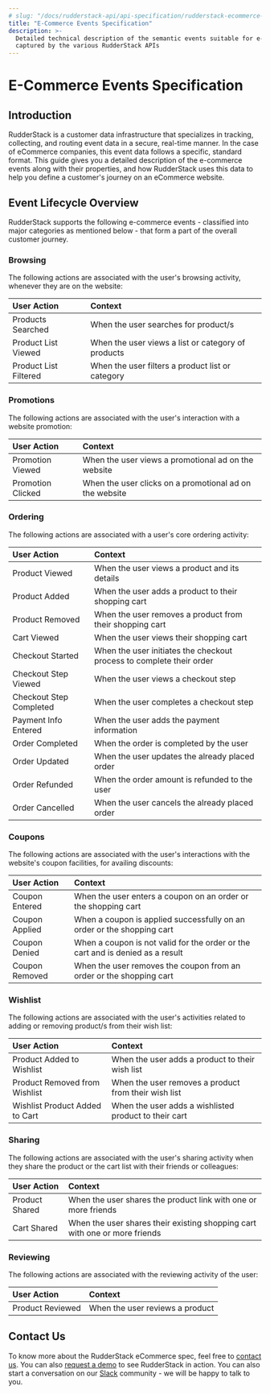 ```yaml
---
# slug: "/docs/rudderstack-api/api-specification/rudderstack-ecommerce-events-specification"
title: "E-Commerce Events Specification"
description: >-
  Detailed technical description of the semantic events suitable for e-commerce,
  captured by the various RudderStack APIs
---
```


# E-Commerce Events Specification

## Introduction

RudderStack is a customer data infrastructure that specializes in tracking, collecting, and routing event data in a secure, real-time manner. In the case of eCommerce companies, this event data follows a specific, standard format. This guide gives you a detailed description of the e-commerce events along with their properties, and how RudderStack uses this data to help you define a customer's journey on an eCommerce website.

## Event Lifecycle Overview

RudderStack supports the following e-commerce events - classified into major categories as mentioned below - that form a part of the overall customer journey.

### Browsing

The following actions are associated with the user's browsing activity, whenever they are on the website:

| **User Action**       | **Context**                                        |
| :-------------------- | :------------------------------------------------- |
| Products Searched     | When the user searches for product/s               |
| Product List Viewed   | When the user views a list or category of products |
| Product List Filtered | When the user filters a product list or category   |

### Promotions

The following actions are associated with the user's interaction with a website promotion:

| **User Action**   | **Context**                                             |
| :---------------- | :------------------------------------------------------ |
| Promotion Viewed  | When the user views a promotional ad on the website     |
| Promotion Clicked | When the user clicks on a promotional ad on the website |

### Ordering

The following actions are associated with a user's core ordering activity:

| **User Action**         | **Context**                                                          |
| :---------------------- | :------------------------------------------------------------------- |
| Product Viewed          | When the user views a product and its details                        |
| Product Added           | When the user adds a product to their shopping cart                  |
| Product Removed         | When the user removes a product from their shopping cart             |
| Cart Viewed             | When the user views their shopping cart                              |
| Checkout Started        | When the user initiates the checkout process to complete their order |
| Checkout Step Viewed    | When the user views a checkout step                                  |
| Checkout Step Completed | When the user completes a checkout step                              |
| Payment Info Entered    | When the user adds the payment information                           |
| Order Completed         | When the order is completed by the user                              |
| Order Updated           | When the user updates the already placed order                       |
| Order Refunded          | When the order amount is refunded to the user                        |
| Order Cancelled         | When the user cancels the already placed order                       |

### Coupons

The following actions are associated with the user's interactions with the website's coupon facilities, for availing discounts:

| **User Action** | **Context**                                                                    |
| :-------------- | :----------------------------------------------------------------------------- |
| Coupon Entered  | When the user enters a coupon on an order or the shopping cart                 |
| Coupon Applied  | When a coupon is applied successfully on an order or the shopping cart         |
| Coupon Denied   | When a coupon is not valid for the order or the cart and is denied as a result |
| Coupon Removed  | When the user removes the coupon from an order or the shopping cart            |

### Wishlist

The following actions are associated with the user's activities related to adding or removing product/s from their wish list:

| **User Action**                | **Context**                                           |
| :----------------------------- | :---------------------------------------------------- |
| Product Added to Wishlist      | When the user adds a product to their wish list       |
| Product Removed from Wishlist  | When the user removes a product from their wish list  |
| Wishlist Product Added to Cart | When the user adds a wishlisted product to their cart |

### Sharing

The following actions are associated with the user's sharing activity when they share the product or the cart list with their friends or colleagues:

| **User Action** | **Context**                                                                |
| :-------------- | :------------------------------------------------------------------------- |
| Product Shared  | When the user shares the product link with one or more friends             |
| Cart Shared     | When the user shares their existing shopping cart with one or more friends |

### Reviewing

The following actions are associated with the reviewing activity of the user:

| **User Action**  | **Context**                     |
| :--------------- | :------------------------------ |
| Product Reviewed | When the user reviews a product |

## Contact Us

To know more about the RudderStack eCommerce spec, feel free to [contact us](mailto:%20docs@rudderstack.com). You can also [request a demo](https://rudderstack.com/request-a-demo/) to see RudderStack in action. You can also start a conversation on our [Slack](https://rudderstack.com/join-rudderstack-slack-community) community - we will be happy to talk to you.
